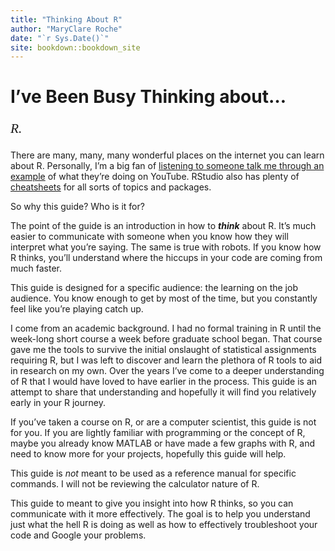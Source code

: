 ```yaml
--- 
title: "Thinking About R"
author: "MaryClare Roche"
date: "`r Sys.Date()`"
site: bookdown::bookdown_site
---
```


# I've Been Busy Thinking about...

<p style="font-family: times, serif; font-size:16pt; font-style:italic"> R. </p>

There are many, many, many wonderful places on the internet you can learn about R. Personally, I'm a big fan of [listening to someone talk me through an example](https://www.youtube.com/watch?v=SWxoJqTqo08) of what they're doing on YouTube. RStudio also has plenty of [cheatsheets](https://www.rstudio.com/resources/cheatsheets/) for all sorts of topics and packages. 

So why this guide? Who is it for?

The point of the guide is an introduction in how to ***think*** about R. It's much easier to communicate with someone when you know how they will interpret what you're saying. The same is true with robots. If you know how R thinks, you'll understand where the hiccups in your code are coming from much faster.

This guide is designed for a specific audience: the learning on the job audience. You know enough to get by most of the time, but you constantly feel like you're playing catch up. 

I come from an academic background. I had no formal training in R until the week-long short course a week before graduate school began. That course gave me the tools to survive the initial onslaught of statistical assignments requiring R, but I was left to discover and learn the plethora of R tools to aid in research on my own. Over the years I've come to a deeper understanding of R that I would have loved to have earlier in the process. This guide is an attempt to share that understanding and hopefully it will find you relatively early in your R journey.

If you've taken a course on R, or are a computer scientist, this guide is not for you. If you are lightly familiar with programming or the concept of R, maybe you already know MATLAB or have made a few graphs with R, and need to know more for your projects, hopefully this guide will help.

This guide is *not* meant to be used as a reference manual for specific commands. I will not be reviewing the calculator nature of R.

This guide to meant to give you insight into how R thinks, so you can communicate with it more effectively. The goal is to help you understand just what the hell R is doing as well as how to effectively troubleshoot your code and Google your problems. 